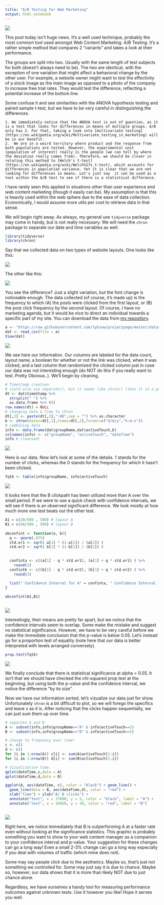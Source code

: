 ```yaml
---
title: "A/B Testing for Web Marketing"
output: html_notebook
---
```


![](https://www.conversion-uplift.co.uk/wp-content/uploads/2014/04/Dilbert-AB-testing.png)

This post today isn't huge news. It's a well used technique, probably the most common tool used amongst Web Content Marketing. A/B Testing. It's a rather simple method that compares 2 "variants" and takes a look at their performance.

The groups are split into two. Usually with the same length of test subjects for both (doesn't always need to be). The two are identical, with the exception of one variation that might affect a behavioral change by the other user. For example, a website owner might want to test the effectivity of a stock image as the main image as opposed to a photo of the company to increase free trial rates. They would test the difference, reflecting a potential increase of the bottom line. 

Some confuse it and see similarities with the ANOVA hypothesis testing and paired sample t-test, but we have to be very careful in distinguishing the differences. 

    1. We immediately notice that the ANOVA test is out of question, as it is a test that looks for differences in means of multiple groups. A/B only has 2. For that, taking a look into [multivariate testing](https://en.wikipedia.org/wiki/Multivariate_testing_in_marketing) will be in our benefit. 
    2.  We are in a weird territory where product and the response from both populations are tested. However, the experimental unit (population of interest) really is the people (we can tell by where the deviation really comes from). Therefore, we should be closer in relating this method to [Welch's t-test](https://en.wikipedia.org/wiki/Welch%27s_t-test), which accounts for differences in population variance. Yet it is clear that we are not looking for differences in means. Let's just say  it can be used as a tool within the A/B test to see if there is a statistical difference.
  
I have rarely seen this applied in situations other than user experience and web content marketing (though it easily can be). My assumption is that this is heavily used within the web sphere due to the ease of data collection. Economically, I would assume more utils per cost to retrieve data in that sense.

We will begin right away. As always, my general use `tidyverse` package may come in handy, but is not really necessary. We will need the `chron` package to separate our date and time variables as well.

```r
library(tidyverse)
library(chron)
```

Say that we collected data on two types of website layouts. One looks like this:

![](https://tykiww.github.io/img/A-B/1.png)

The other like this:

![](https://tykiww.github.io/img/A-B/2.png)

You see the difference? Just a slight variation, but the font change is noticeable enough. The data collected (of course, it's made up) is the frequency to which (A) the posts  were clicked from the first layout, or (B) the post click frequency by the second layout. Of course, I have no marketing agenda, but it would be nice to direct an individual towards a specific part of my site. You can download the data from [my repository]("https://raw.githubusercontent.com/tykiww/projectpage/master/datasets/WebAB/WebAB.csv").

```r
a <- "https://raw.githubusercontent.com/tykiww/projectpage/master/datasets/WebAB/WebAB.csv"
dat <- read_csv(file = a)
View(dat)
```

![](https://tykiww.github.io/img/A-B/3.png)

We see here our information. Our columns are labeled for the data count, layout name, a boolean for whether or not the link was clicked, when it was clicked, and a last column that randomized the clicked column just in case our data was not interesting enough (do NOT do this if you really want to test. Pretty Obvious..). We'll begin by cleaning.

```r
# Timestamp creation.
# could also use separate(), but it seems like chron() likes it in a particular fashion.
dt <- dat$timeStamp %>% 
  strsplit(" ") %>%
  as.data.frame %>% t()
row.names(dt) = NULL
# changing date & Time to chron
dt[,2] <- paste(dt[,2],":00",sep = "") %>% as.character
b <- chron(dates=dt[,1],times=dt[,2],format=c("d/m/y","h:m:s"))
# combining data
info <- data.frame(dat$groupName,dat$activeTouch,b)
colnames(info) <- c("groupName", "activeTouch", "dateTime")
info # cleansed!
```

![](https://tykiww.github.io/img/A-B/4.png)

Here is our data. Now let's look at some of the details. 1 stands for the number of clicks, whereas the 0 stands for the frequency for which it hasn't been clicked.

```r
fqtb <- table(info$groupName, info$activeTouch) 
```

![](https://tykiww.github.io/img/A-B/5.png)

It looks here that the B clickpath has been utilized more than A over the small period. If we were to use a quick check with confidence intervals, we will see if there is an observed significant difference. We look mostly at how much more one test beats out the other test. 

```r
A1 = c(20/500 , 500) # layout A
B1 = c(40/500 , 500) # layout B
  
abconfint <- function(a, b){
  q <- qnorm(.975)
  std.er1 <- sqrt( a[1] * (1-a[1]) / (a[2]) )
  std.er2 <- sqrt( b[1] * (1-b[1]) / (b[2]) )
  
  
  confinta <- c((a[1] - q * std.er1), (a[1] + q * std.er1) ) %>% 
    round(3)
  confintb <- c((b[1] - q * std.er2), (b[1] + q * std.er2) ) %>% 
    round(3)
  
  list(" Confidence Interval for A" = confinta, " Confidence Interval for B" = confintb)
}

abconfint(A1,B1)
  
```

![](https://tykiww.github.io/img/A-B/6.png)

Interestingly, their means are pretty far apart, but we notice that the confidence intervals seem to overlap. Some make the mistake and suggest no statistical significance. However, we have to be very careful before we make the immediate conclusion that the p-value is below 0.05. Let's instead go for a proportion test of equality (note here that our data is better interpreted with levels arranged conversely). 

```r
prop.test(fqtb)
```

![](https://tykiww.github.io/img/A-B/7.png)

We finally conclude that there is statistical significance at alpha = 0.05. It isn't that we should have checked the chi-squared prop test at the beginning, but using both the p-value and the confidence interval, we notice the difference "by its size".

Now we have our information sorted, let's vizualize our data just for show. Unfortunately `chron` is a bit difficult to plot, so we will forego the specifics and leave x as it is. After noticing that the clicks happen sequentially, we can just sum them up over time.

```r
# separate A and B
A <- subset(info,info$groupName=="A" & info$activeTouch==1)
B <- subset(info,info$groupName=="B" & info$activeTouch==1)

# change to frequency over time!
c <- c()
d <- c()
for (i in 1:nrow(A)) c[i] <- sum(A$activeTouch[1:i])
for (i in 1:nrow(B)) d[i] <- sum(B$activeTouch[1:i])

# Vizualization time.
qplot(dateTime,c,data = A)
qplot(dateTime,d,data = B)

ggplot(A, aes(dateTime, c), color = "black") + geom_line() + 
  geom_line(data = B, aes(dateTime,d), color = "red") + 
  xlab("Time") + ylab("A/ B clicks") + 
  annotate("text", x = 17000, y = 5, color = "black", label = "A") + 
  annotate("text", x = 16950, y = 30, color = "red", label = "B")
  
```

![](https://tykiww.github.io/img/A-B/8.png)

Right here, we notice immediately that B is outperforming A at a faster rate even without looking at the significance statistics. This graphic is probably something you want to show to your web content manager as a companion to your confidence interval and p-value. Your suggestion for these changes can go a long way! Even a small 2-3% change can go a long way especially if you deal with volumes of traffic (which mine does not).

Some may say people click due to the aesthetics. Maybe so, that's just not something we controlled for. Some may just say it is due to chance. Maybe so, however, our data shows that it is more than likely NOT due to just chance alone. 

Regardless, we have ourselves a handy tool for measuring performance outcomes against unknown tests. Use it however you like! Hope it serves you well.

